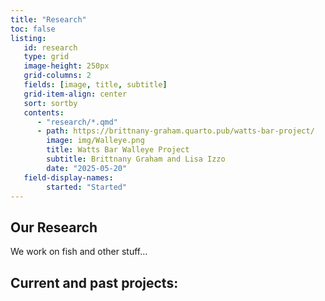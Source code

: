 ```yaml
---
title: "Research"
toc: false
listing:
   id: research
   type: grid
   image-height: 250px
   grid-columns: 2
   fields: [image, title, subtitle]
   grid-item-align: center
   sort: sortby
   contents:
      - "research/*.qmd"
      - path: https://brittnany-graham.quarto.pub/watts-bar-project/
        image: img/Walleye.png
        title: Watts Bar Walleye Project
        subtitle: Brittnany Graham and Lisa Izzo
        date: "2025-05-20"
   field-display-names: 
        started: "Started"
---
```


## Our Research

We work on fish and other stuff...

## Current and past projects:

::: {#research}
:::

